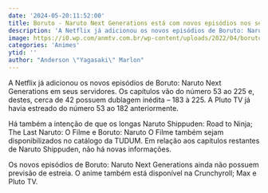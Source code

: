 ```yaml
---
date: '2024-05-20:11:52:00'
title: Boruto - Naruto Next Generations está com novos episódios nos servidores da Netflix
description: 'A Netflix já adicionou os novos episódios de Boruto: Naruto Next Generations em seus servidores. Os capítulos vão do número 53 ao 225 e, destes, cerca de 42 possuem dublagem inédita – 183 à 225. A Pluto TV já havia estreado do número 53 ao 182 anteriormente.'
image: https://i0.wp.com/anmtv.com.br/wp-content/uploads/2022/04/boruto-dublado-1.jpg
categories: 'Animes'
ytid: ''
author: "Anderson \"Yagasaki\" Marlon"
---
```


A Netflix já adicionou os novos episódios de Boruto: Naruto Next Generations em seus servidores. Os capítulos vão do número 53 ao 225 e, destes, cerca de 42 possuem dublagem inédita – 183 à 225. A Pluto TV já havia estreado do número 53 ao 182 anteriormente.

Há também a intenção de que os longas Naruto Shippuden: Road to Ninja; The Last Naruto: O Filme e Boruto: Naruto O Filme também sejam disponibilizados no catálogo da TUDUM. Em relação aos capítulos restantes de Naruto Shippuden, não há novas informações.

Os novos episódios de Boruto: Naruto Next Generations ainda não possuem previsão de estreia. O anime também está disponível na Crunchyroll; Max e Pluto TV.

